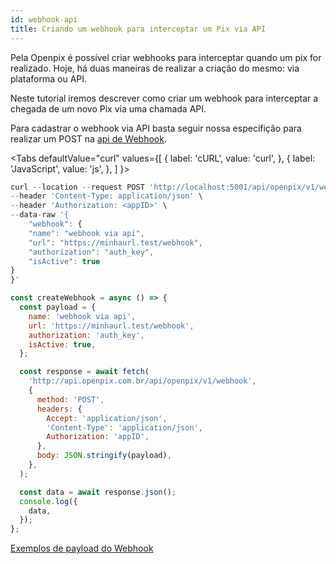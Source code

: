 ```yaml
---
id: webhook-api
title: Criando um webhook para interceptar um Pix via API
---
```



Pela Openpix é possível criar webhooks para interceptar quando um pix for realizado. Hoje, há duas maneiras de realizar a criação do mesmo: via plataforma ou API.

Neste tutorial iremos descrever como criar um webhook para interceptar a chegada de um novo Pix via uma chamada API.

Para cadastrar o webhook via API basta seguir nossa especifição para realizar um POST na [api de Webhook](https://developers.openpix.com.br/api#tag/webhook/paths/~1api~1openpix~1v1~1webhook/post).

<Tabs
defaultValue="curl"
    values={[
        { label: 'cURL', value: 'curl', },
        { label: 'JavaScript', value: 'js', },
    ]
}>

<TabItem value="curl">

```jsx
curl --location --request POST 'http://localhost:5001/api/openpix/v1/webhook' \
--header 'Content-Type: application/json' \
--header 'Authorization: <appID>' \
--data-raw '{
    "webhook": {
    "name": "webhook via api",
    "url": "https://minhaurl.test/webhook",
    "authorization": "auth_key",
    "isActive": true
}
}'
```

</TabItem>

<TabItem value="js">

```jsx
const createWebhook = async () => {
  const payload = {
    name: 'webhook via api',
    url: 'https://minhaurl.test/webhook',
    authorization: 'auth_key',
    isActive: true,
  };

  const response = await fetch(
    'http://api.openpix.com.br/api/openpix/v1/webhook',
    {
      method: 'POST',
      headers: {
        Accept: 'application/json',
        'Content-Type': 'application/json',
        Authorization: 'appID',
      },
      body: JSON.stringify(payload),
    },
  );

  const data = await response.json();
  console.log({
    data,
  });
};
```

</TabItem>

</Tabs>

[Exemplos de payload do Webhook](../webhook-samples.mdx)
